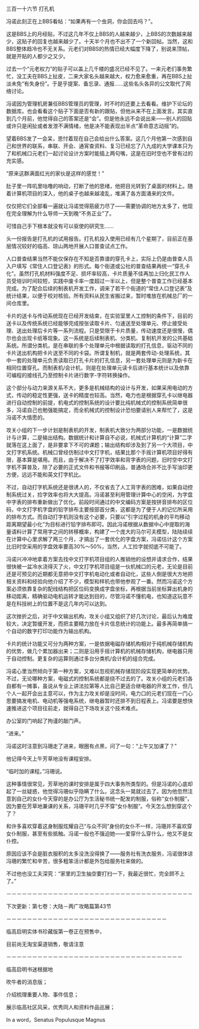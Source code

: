 

三百一十六节 打孔机

冯诺此刻正在上BBS看帖：“如果再有一个虫洞，你会回去吗？”。

这是BBS上的月经贴，不过这几年不仅上BBS的人越来越少，上BBS的次数越来越少，这贴子的回复也越来越少了。十天半个月也不出不了一个新回帖。当然，这和BBS整体趋冷也不无关系。元老们对BBS的热情已经大幅度下降了，别说来顶帖，就是开贴的人都少之又少。

过去一个“元老权力”的贴子可以盖上几千楼的盛况已经不见了。一来元老们事务繁忙，没工夫在BBS上扯皮，二来大家名头越来越大，权力愈来愈重，再在BBS上扯淡未免“有失身份”。于是乎提案、备忘录、通报……这些名头各异的公文取代了网络讨论。

冯诺因为管理机房兼任BBS管理员的管理，时不时的还要上去看看。维护下论坛的数据库。也会看看这个贴子下面是否有新的跟贴，但他从来不在上面发言。其实直到几个月前，他觉得自己的答案还是“会”。但是他永远不会说出来――别人的回贴或许只是闲扯或者发泄不满情绪，他是决不能表现出半点“革命意志动摇”的。

望着BBS发了一会呆，思忖着现在自己会给出什么答案。这几个月他第一次感到自己和世界的联系，串联、开会、通宵查资料、复习已经忘了八九成的大学课本只为了和机械口元老们一起讨论设计方案时能插上两句嘴，这是在旧时空也不曾有过的充实感。

“原来这群满面红光的家伙是这样的感觉！”

肚子里一阵叽里咕噜的响动，打断了他的思绪，他把目光转到了桌面的材料上。随着计算机项目的深入，他的桌子也越来越凌乱，堆满了各方面涌来的文件。

仅仅把它们全部看一遍就让冯诺觉得筋疲力尽了――需要协调的地方太多了，他现在完全理解为什么导师一天到晚“不务正业”了。

可惜自己手下根本就没有可以驱使的研究生……

头一份报告是打孔机的试用报告。打孔机投入使用已经有几个星期了，目前正在基层情况较好的临高、琼山两地开展人口普查试点工作。

人口普查结果当然不能仅保存在不知是否靠谱的穿孔卡上，实际上仍是由普查人员入户填写《常住人口登记表》的形式。每个街道或公社的普查结果再统一“穿孔卡化”。虽然打孔机材料强度不足、损坏率较高，卡片质量不佳再加上归化民工作人员受培训时间较短，实践中废卡率一度超过一半以上，但是整个普查工作已经基本完成。为了配合后续的制表机开发工作，调来了若干个街道的“常住人口登记表”及统计结果，以便于校对核验。所有资料从民生省搬过来，暂时堆放在机械总厂的一间仓库里。

卡片的送卡与传动系统现在已经开发结束，在实验室里人工控制的条件下，目前的送卡以及传统系统已经能够完成按张读取卡片、匀速送至处理单元、停止接受处理、送出处理后卡片等一系列流程。只是受限于卡片质量，传动速度还是很慢，偶尔也会出现卡纸等现象。这一系统是后续制表机、分类机、复制机开发的公共基础系统。所谓分类机，是在串联的多个处理单元中根据读取的打孔信息，驱动不同的卡片送出机构把卡片送至不同的卡袋。所谓复制机，就是两套传动-处理系统，其中一套的处理单元负责读取已打孔卡片的打孔信息，另一套处理单元则是为新卡在相同位置穿孔。而制表机/会计机，则是在处理单元读卡后进行基本统计以及依靠可编程的接线孔乃至控制卡片进行数字-字符转换操作。

这个部分与动力来源关系不大，更多是机械结构的设计与开发，如果采用电动的方式，传动的稳定性更强，送卡的精度也较高。当然，电力也是根据穿孔卡以继电器进行自动控制的前提，机电式的控制系统的设计要比纯机械式的控制系统简单很多，冯诺自己也勉强能搞定，而全机械式的控制设计恐怕要请别人来帮忙了，这是冯诺不大情愿的。

攻关小组的下一步计划是制表机的开发，制表机大致分为两部分功能，一是数据统计与计算，二是输出结构。数据统计和计算自不必说，机械式计算机的“计算”二字就落在这上面了，是非要拿下不可的课题；输出结构却涉及到了另一个大项目，中文打字机系统。机械口曾经仿制过中文打字机，结果比那个手摇计算机项目好得有限，基本算是堪用。而且，由于解决不了打字效率和背字表的问题，旧时空中文打字机不算普及，除了必要的正式文件和书报等印刷品，普通场合并不比手写油印更方便，远远不能和英文打字机比。

不过，自动打字机系统还是很诱人的，不仅省去了人工背字表的困难，如果自动控制系统过关，捡字效率也将大大提高。冯诺甚至利用管理计算中心的空闲，为字盘中字表的排布重新做出了优化。前段时间通过的中文编码方案是按拼音排布的区位码，中文打字机字盘的铅字排布主要按部首分类，这都是为了便于人的记忆所采用的排布方式。而自动打字机则没有这个必要，只要以“引字过程的机身的平均移动距离期望最小化”为目标进行铅字排布即可。因此冯诺根据从数据中心中提取的海量语料计算了常用字之间的转移概率，构建了一个庞大的马尔可夫模型，陆陆续续在计算中心里求解了两三个月，才搞出了一套优化的字盘方案，冯诺估计这个方案比旧时空采用的字盘效率要高30%～50%，当然，人工捡字就彻底不可能了。

冯诺兴冲冲地拿着方案去找中文打字机项目组的人推销他的设想并请求合作，结果很快被一盆冷水浇得灭了火，中文打字机项目组是一伙机械口的元老，无论是目前还是可预见的近期都无意把中文打字机电动化或者自动化，这些人倒是很大方地把相关资料和经验向他介绍了不少，模型和样机也带他参观了一番。然而冯诺这个方案必须依靠复杂的配线结构把区位码变换成字盘坐标，再根据当前坐标算出机身的移动距离，精确驱动电机运转才能达到目的，尽管冯诺不懂机电，也知道这玩意不是在科技树上的位置不是这几年内可以达到。

这次挫折之后，对于中文输出机构，攻关小组又组织了好几次讨论，最后认为难度较大，决定暂缓开发，而把主要精力放在卡片信息统计的功能上。最多再简单搞一个自动的数字打印功能作为输出机构。

卡片的统计功能又可分为两种方案，一是依据电磁存储机构相对于纯机械存储机构的优势，做几个累加器出来；二则是沿用手摇计算机的机械存储机构，继电器只用于自动控制。更复杂的运算则通过多台分类机/会计机的组合完成。

冯诺心里当然倾向于第一种方案，又难以忽视机械存储现阶段实现更简单的优势。不过，无论哪种方案，电磁式的控制系统都是绕不过去的了。攻关小组的元老们各自都有一摊事，虽说从专业上讲法拉第等人比自己更适合继电器的开发工作，但几个人一起开会出主意可以，作为主力攻关却是没时间，电力口的元老们现在一门心思要搞发电机、电动机等强电系统，继电器暂时还排不到日程表上。冯诺要是想快速推进这个项目往前走，就得自己下场攻关这个技术难点。

办公室的门响起了拘谨的敲门声。

“进来。”

冯诺这时注意到冯珊走了进来，眼圈有点黑，问了一句：“上午又加课了？”

他记得今天上午芳草地没有课程安排。

“临时加的课程。”冯珊说。

这种事情很常见，芳草地的课时安排是属于四大事务所类型的。但是冯诺的心底却起了一丝疑惑，他觉得冯珊似乎隐瞒了什么。这念头一晃就过去了。因为他忽然注意到自己的女仆今天穿的是办公厅为生活秘书统一配发的制服，俗称“女仆制服”，因为要在芳草地兼课的关系，冯珊平时几乎不穿“女仆制服”。今天怎么想到穿这个了？

和许多喜欢穿着这身制服炫耀自己“与众不同”身份的女仆不一样，冯珊并不喜欢穿女仆制服，甚至有些抵触。冯诺一般也不强迫她――爱穿什么穿什么，他又不是女仆控。

原因应该不会是脏衣服积的太多没洗没得换了――服务社有洗衣服务，冯诺很体谅冯珊的繁忙和辛苦，很多粗笨活计都是外包给服务社来做的。

不过他也没工夫深究：“家里的卫生抽空要打扫一下，我最近很忙，完全顾不上了。”

－－－－－－－－－－－－－－－－－－－－－－－－－－－－－－－－－－－－

下次更新：第七卷：大陆－两广攻略篇第43节

－－－－－－－－－－－－－－－－－－－－－－－－－－－－－－－

临高启明实体书珍藏版第一卷正在预售中，

目前尚无淘宝渠道销售，敬请注意

－－－－－－－－－－－－－－－－－－－－－－－－－－－－－－－－－－

临高启明书迷根据地

吹牛者的消息版；

介绍梳理重要人物、事件信息；

展示临高社区风采，优秀同人和资料作品巡展；

In a word，Senatus Populusque Magnus

